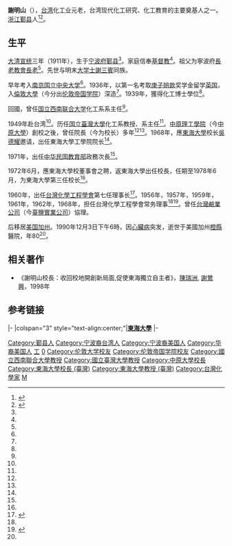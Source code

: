 '''謝明山'''（{{bd|1911年||1990年|12月3日}}），[[台湾|台湾]]化工业元老，台湾现代化工研究、化工教育的主要奠基人之一。[[浙江|浙江]][[鄞县|鄞县]]人<ref name="謝明山 东海大学工学院">{{cite web |url=http://enger.thu.edu.tw/people/bio.php?PID=11 |title=歷屆院長 |publisher=[[東海大學_(台灣)|東海大學]]工学院 |author= |date= |accessdate=2013年6月25日 |language=zh-hant |archive-date=2016年3月4日 |archive-url=https://web.archive.org/web/20160304113056/http://enger.thu.edu.tw/people/bio.php?PID=11 |dead-url=no }}</ref><ref name="謝明山 生平">{{cite web |url=http://140.128.103.27/virthu/detail3.php?ar_id=5&p_id=82 |title=第三任校長謝明山先生專輯 |publisher=東海大學 |author= |date= |accessdate=2013年6月25日 |language=zh-hant |archive-date=2017年9月29日 |archive-url=https://web.archive.org/web/20170929044249/http://140.128.103.27/virthu/detail3.php?ar_id=5&p_id=82 |dead-url=no }}</ref>。

== 生平 ==

[[大清|大清]][[宣统|宣统]]三年（1911年），生于[[宁波府|宁波府]][[鄞县|鄞县]]<ref name="謝明山 生平"/>。家庭信奉[[基督教|基督教]]<ref name="謝明山 生平"/>。祖父为寧波府[[長老教會|長老教會]][[長老|長老]]<ref name="謝明山 生平"/>。先世与明末[[大学士|大学士]][[謝三賓|謝三賓]]同族。

早年考入[[南京|南京]][[国立中央大学_(南京)|国立中央大学]]<ref name="謝明山 生平"/>。1936年，以第一名考取[[庚子赔款|庚子赔款]]奖学金留学[[英国|英国]]，入[[倫敦大學|倫敦大學]]（今分出[[伦敦帝国学院|伦敦帝国学院]]）深造<ref name="謝明山 生平"/>。1939年，獲得化工博士學位<ref name="謝明山 生平"/>。

回國，曾任[[国立西南联合大学|国立西南联合大学]]化工系系主任<ref name="謝明山 生平"/>。

1949年赴台湾<ref name="謝明山 生平"/>。历任[[国立臺灣大學|国立臺灣大學]]化工系教授、系主任<ref name="謝明山 生平"/>。[[中原理工學院|中原理工學院]]（今[[中原大學|中原大學]]）創校之後，曾任院長（今为校长）多年<ref name="謝明山 东海大学工学院"/><ref name="謝明山 生平"/>。1968年，應[[東海大學_(台灣)|東海大學]]校长[[吳德耀|吳德耀]]邀请，出任東海大學工學院院长<ref name="謝明山 生平"/>。

1971年，出任[[中华民国教育部|中华民国教育部]]政務次長<ref name="謝明山 生平"/>。

1972年6月，應東海大學校董事會之聘，返東海大學出任校長，任期至1978年6月，为東海大學第三任校长<ref name="謝明山 生平"/>。

1960年，出任[[台灣化學工程學會|台灣化學工程學會]]第七任理事长<ref name="謝明山 台灣化學工程學會1">{{cite web|url=http://www.twiche.org.tw/modules/tinyd0/index.php?id=32|title=民國43~52年度歷屆理監事名錄(一)|publisher=台灣化學工程學會|author=|date=|accessdate=2013年6月25日|language=zh-hant}}{{dead link|date=2018年4月 |bot=InternetArchiveBot |fix-attempted=yes }}</ref>。1956年，1957年，1959年，1961年，1962年，1968年，担任台灣化學工程學會常务理事<ref name="謝明山 台灣化學工程學會1"/><ref name="謝明山 台灣化學工程學會2">{{cite web|url=http://www.twiche.org.tw/modules/tinyd0/index.php?id=32|title=民國53~62年度歷屆理監事名錄(二)|publisher=台灣化學工程學會|author=|date=|accessdate=2013年6月25日|language=zh-hant}}{{dead link|date=2018年4月 |bot=InternetArchiveBot |fix-attempted=yes }}</ref>。曾任[[台灣鹼業公司|台灣鹼業公司]]（今[[臺鹽實業公司|臺鹽實業公司]]）協理。

后移居[[美国|美国]][[加州|加州]]。1990年12月3日下午6時，因[[心臟病|心臟病]]突发，逝世于美國加州[[橙縣_(加利福尼亞州)|橙縣]]醫院，年80<ref name="謝明山 生平"/>。

==相关著作==
* 《謝明山校長：收回校地開創新局面,促使東海獨立自主者》，[[陳瑞洲|陳瑞洲]], [[謝鶯興|謝鶯興]]，1998年

==参考链接==
{{reflist}}

{{start box}}
{{s-edu}}
|-
|colspan="3" style="text-align:center;"|'''[[東海大學_(台灣)|東海大學]]'''
|-
{{s-before|[[唐守謙|唐守謙]]代理第二任}}
{{s-title|[[東海大學_(台灣)|東海大學]]校長<br><small>第三任|1972年－1978年}}
{{s-after|[[梅可望|梅可望]]}}
{{end box}}


{{DEFAULTSORT:Xie謝明山}}
{{東海大學}}
[[Category:鄞县人|Category:鄞县人]]
[[Category:宁波裔台湾人|Category:宁波裔台湾人]]
[[Category:宁波裔美国人|Category:宁波裔美国人]]
[[Category:华裔美国人|Category:华裔美国人]]
[[Category:國立中央大學大陸時期校友|工]]
[[Category:东南大学校友|0]]

[[Category:伦敦大学校友|Category:伦敦大学校友]]
[[Category:伦敦帝国学院校友|Category:伦敦帝国学院校友]]
[[Category:國立西南聯合大學教授|Category:國立西南聯合大學教授]]
[[Category:國立臺灣大學教授|Category:國立臺灣大學教授]]
[[Category:中原大學校長|Category:中原大學校長]]
[[Category:東海大學校長_(臺灣)|Category:東海大學校長 (臺灣)]]
[[Category:東海大學教授_(臺灣)|Category:東海大學教授 (臺灣)]]
[[Category:台灣化學家|Category:台灣化學家]]
[[Category:谢姓|M]]